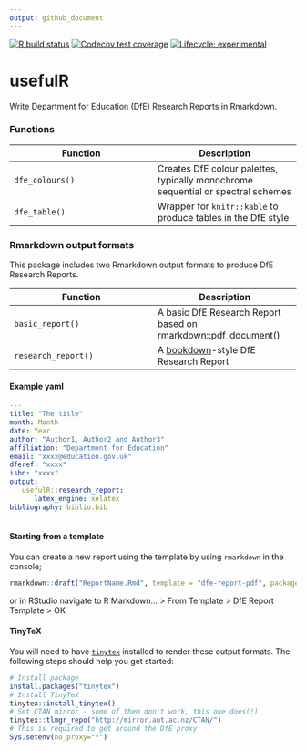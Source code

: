 ```yaml
---
output: github_document
---
```


<!-- README.md is generated from README.Rmd. Please edit that file -->

<!-- badges: start -->
  [![R build status](https://github.com/l-hodge/usefulr/workflows/R-CMD-check/badge.svg)](https://github.com/l-hodge/usefulr/actions)
  [![Codecov test coverage](https://codecov.io/gh/l-hodge/usefulR/branch/main/graph/badge.svg)](https://app.codecov.io/gh/l-hodge/usefulR/branch/main)
  [![Lifecycle: experimental](https://img.shields.io/badge/lifecycle-experimental-orange.svg)](https://www.tidyverse.org/lifecycle/#experimental)
<!-- badges: end -->

# usefulR

Write Department for Education (DfE) Research Reports in Rmarkdown.

### Functions

| Function | Description |
|----|----|
| `dfe_colours()` | Creates DfE colour palettes, typically monochrome sequential or spectral schemes |
| `dfe_table()` | Wrapper for `knitr::kable` to produce tables in the DfE style |

### Rmarkdown output formats

This package includes two Rmarkdown output formats to produce DfE Research Reports.

| Function | Description |
|----|----|
| `basic_report()` | A basic DfE Research Report based on rmarkdown::pdf_document() |
| `research_report()` | A [bookdown](https://bookdown.org/yihui/bookdown/)-style DfE Research Report |

#### Example yaml

```yaml
---
title: "The title"
month: Month
date: Year
author: "Author1, Author2 and Author3"
affiliation: "Department for Education"
email: "xxxx@education.gov.uk"
dferef: "xxxx"
isbn: "xxxx"
output: 
   usefulR::research_report:
      latex_engine: xelatex
bibliography: biblio.bib
---

```

#### Starting from a template

You can create a new report using the template by using `rmarkdown` in the console;

```r
rmarkdown::draft("ReportName.Rmd", template = "dfe-report-pdf", package = "usefulR")
```

or in RStudio navigate to R Markdown... > From Template > DfE Report Template > OK

#### TinyTeX

You will need to have [`tinytex`](https://yihui.org/tinytex/) installed to render these output formats. The following steps should help you get started:

```r
# Install package
install.packages("tinytex") 
# Install TinyTeX
tinytex::install_tinytex()
# Set CTAN mirror - some of them don't work, this one does(!)
tinytex::tlmgr_repo("http://mirror.aut.ac.nz/CTAN/")
# This is required to get around the DfE proxy
Sys.setenv(no_proxy="*")
```

